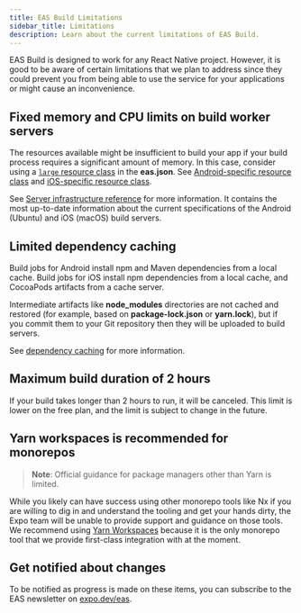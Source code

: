 ```yaml
---
title: EAS Build Limitations
sidebar_title: Limitations
description: Learn about the current limitations of EAS Build.
---
```


EAS Build is designed to work for any React Native project. However, it is good to be aware of certain limitations that we plan to address since they could prevent you from being able to use the service for your applications or might cause an inconvenience.

## Fixed memory and CPU limits on build worker servers

The resources available might be insufficient to build your app if your build process requires a significant amount of memory. In this case, consider using a [`large` resource class](/eas/json/#resourceclass) in the **eas.json**. See [Android-specific resource class](/build-reference/infrastructure/#android-build-server-configurations) and [iOS-specific resource class](/build-reference/infrastructure/#ios-build-server-configurations).

See [Server infrastructure reference](/build-reference/infrastructure) for more information. It contains the most up-to-date information about the current specifications of the Android (Ubuntu) and iOS (macOS) build servers.

## Limited dependency caching

Build jobs for Android install npm and Maven dependencies from a local cache. Build jobs for iOS install npm dependencies from a local cache, and CocoaPods artifacts from a cache server.

Intermediate artifacts like **node_modules** directories are not cached and restored (for example, based on **package-lock.json** or **yarn.lock**), but if you commit them to your Git repository then they will be uploaded to build servers.

See [dependency caching](/build-reference/caching) for more information.

## Maximum build duration of 2 hours

If your build takes longer than 2 hours to run, it will be canceled. This limit is lower on the free plan, and the limit is subject to change in the future.

## Yarn workspaces is recommended for monorepos

> **Note**: Official guidance for package managers other than Yarn is limited.

While you likely can have success using other monorepo tools like Nx if you are willing to dig in and understand the tooling and get your hands dirty, the Expo team will be unable to provide support and guidance on those tools. We recommend using [Yarn Workspaces](https://yarnpkg.com/en/docs/workspaces) because it is the only monorepo tool that we provide first-class integration with at the moment.

## Get notified about changes

To be notified as progress is made on these items, you can subscribe to the EAS newsletter on [expo.dev/eas](https://expo.dev/eas).
